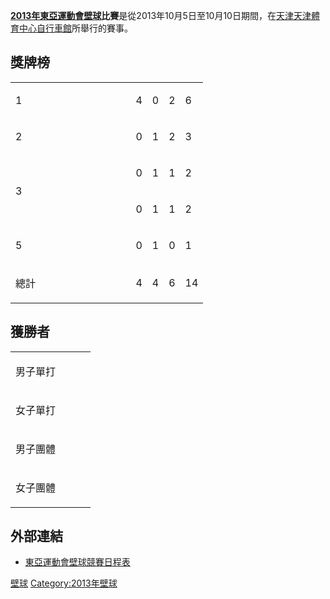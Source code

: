 '''[[2013年東亞運動會|2013年東亞運動會]][[壁球|壁球]]比賽'''是從2013年10月5日至10月10日期間，在[[天津|天津]][[天津體育中心自行車館|天津體育中心自行車館]]所舉行的賽事。

==獎牌榜==
{| {{RankedMedalTable}}
|-
| 1 || width=150 align=left| {{flagIOC2|HKG|2013年東亞運動會}} || 4 || 0 || 2 || 6
|-
| 2 || align=left| {{flagIOC2|JPN|2013年東亞運動會}} || 0 || 1 || 2 || 3
|-
| rowspan=2|3 || align=left| {{flagIOC2|CHN|2013年東亞運動會}} || 0 || 1 || 1 || 2
|-
| align=left| {{flagIOC2|KOR|2013年東亞運動會}} || 0 || 1 || 1 || 2
|-
| 5 || align=left| {{flagIOC2|TPE|2013年東亞運動會}} || 0 || 1 || 0 || 1
|- class="sortbottom"
!colspan=2| 總計 || 4 || 4 || 6 || 14
|}

==獲勝者==
{| {{MedalistTable|type=項目|columns=1}}
|-
| rowspan=2|男子單打<br>{{DetailsLink|2013年東亞運動會壁球比賽－男子單打}}
| rowspan=2| {{flagIOC2athlete|[[李浩賢|李浩賢]]|HKG|2013年東亞運動會}}
| rowspan=2| {{flagIOC2athlete|[[黃政堯|黃政堯]]|TPE|2013年東亞運動會}}
| {{flagIOC2athlete|[[歐鎮銘|歐鎮銘]]|HKG|2013年東亞運動會}}
|-
| {{flagIOC2athlete|[[福井裕太|福井裕太]]|JPN|2013年東亞運動會}}
|-
| rowspan=2|女子單打<br>{{DetailsLink|2013年東亞運動會壁球比賽－女子單打}}
| rowspan=2| {{flagIOC2athlete|[[陳浩鈴|陳浩鈴]]|HKG|2013年東亞運動會}}
| rowspan=2| {{flagIOC2athlete|[[李東錦|李東錦]]|CHN|2013年東亞運動會}}
| {{flagIOC2athlete|[[歐詠芝|歐詠芝]]|HKG|2013年東亞運動會}}
|-
| {{flagIOC2athlete|[[松井千夏|松井千夏]]|JPN|2013年東亞運動會}}
|-
| 男子團體<br>{{DetailsLink|2013年東亞運動會壁球比賽－男子團體}}
| {{flagIOC2|HKG|2013年東亞運動會}}
| {{flagIOC2|JPN|2013年東亞運動會}}
| {{flagIOC2|KOR|2013年東亞運動會}}
|-
| 女子團體<br>{{DetailsLink|2013年東亞運動會壁球比賽－女子團體}}
| {{flagIOC2|HKG|2013年東亞運動會}}
| {{flagIOC2|KOR|2013年東亞運動會}}
| {{flagIOC2|CHN|2013年東亞運動會}}
|}

== 外部連結 ==
* [https://archive.is/20131007042918/http://data.tianjin2013.sports.sohu.com/Sport_Info_cn.php?xm=SQ 東亞運動會壁球競賽日程表]

[[Category:2013年東亞運動會比賽項目|壁球]]
[[Category:2013年壁球|Category:2013年壁球]]